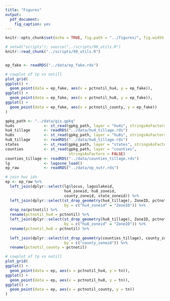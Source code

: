 ```yaml
---
title: "Figures"
output:
  pdf_document:
    fig_caption: yes
---
```


```r
knitr::opts_chunk$set(echo = TRUE, fig.path = "../figures/", fig.width = 5, fig.height = 6)
```

```r
# setwd("scripts"); source("../scripts/99_utils.R")
knitr::read_chunk("../scripts/99_utils.R")
```

```r

```

```r
ep_fake <- readRDS("../data/ep_fake.rds")

# cowplot of tp vs notill
plot_grid(
ggplot() + 
  geom_point(data = ep_fake, aes(x = pctnotil_hu4, y = ep_fake)),
ggplot() + 
  geom_point(data = ep_fake, aes(x = pctnotil_hu8, y = ep_fake)),
ggplot() + 
  geom_point(data = ep_fake, aes(x = pctnotil_county, y = ep_fake))
)
```

```r
gpkg_path <- "../data/gis.gpkg"
hu4s             <- st_read(gpkg_path, layer = "hu4s", stringsAsFactors = FALSE)
hu4_tillage      <- readRDS("../data/hu4_tillage.rds")
hu8s             <- st_read(gpkg_path, layer = "hu8s", stringsAsFactors = FALSE)
hu8_tillage      <- readRDS("../data/hu8_tillage.rds")
states           <- st_read(gpkg_path, layer = "states", stringsAsFactors = FALSE)
counties         <- st_read(gpkg_path, layer = "counties", 
                            stringsAsFactors = FALSE)
counties_tillage <- readRDS("../data/counties_tillage.rds")
lg               <- lagosne_load()
ep_raw           <- readRDS("../data/ep_nutr.rds")

# join huc ids
ep <- ep_raw %>%
  left_join(dplyr::select(lg$locus, lagoslakeid, 
                          hu4_zoneid, hu8_zoneid, 
                          county_zoneid, state_zoneid)) %>%
  left_join(dplyr::select(st_drop_geometry(hu4_tillage), ZoneID, pctnotil), 
                          by = c("hu4_zoneid" = "ZoneID")) %>% 
  drop_na(pctnotil) %>%
  rename(pctnotil_hu4 = pctnotil) %>%
  left_join(dplyr::select(st_drop_geometry(hu8_tillage), ZoneID, pctnotil), 
                          by = c("hu8_zoneid" = "ZoneID")) %>%
  rename(pctnotil_hu8 = pctnotil) %>% 
  
  left_join(dplyr::select(st_drop_geometry(counties_tillage), county_zoneid, pctnotil), 
                          by = c("county_zoneid")) %>%
  rename(pctnotil_county = pctnotil)

# cowplot of tp vs notill
plot_grid(
ggplot() + 
  geom_point(data = ep, aes(x = pctnotil_hu4, y = tn)),
ggplot() + 
  geom_point(data = ep, aes(x = pctnotil_hu8, y = tn)),
ggplot() + 
  geom_point(data = ep, aes(x = pctnotil_county, y = tn))
)

```
